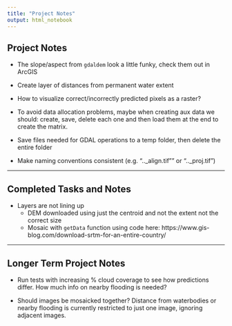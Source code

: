 ```yaml
---
title: "Project Notes"
output: html_notebook
---
```


## Project Notes
* The slope/aspect from `gdaldem` look a little funky, check them out in ArcGIS

* Create layer of distances from permanent water extent

* How to visualize correct/incorrectly predicted pixels as a raster?

* To avoid data allocation problems, maybe when creating aux data we should: create, save, delete each one and then load them at the end to create the matrix.

* Save files needed for GDAL operations to a temp folder, then delete the entire folder

* Make naming conventions consistent (e.g. ".._align.tif"" or ".._proj.tif")

***
## Completed Tasks and Notes

 * Layers are not lining up
    + DEM downloaded using just the centroid and not the extent not the correct size
    + Mosaic with `getData` function using code here: https://www.gis-blog.com/download-srtm-for-an-entire-country/

***
## Longer Term Project Notes
* Run tests with increasing % cloud coverage to see how predictions differ. How much info on nearby flooding is needed?

* Should images be mosaicked together? Distance from waterbodies or nearby flooding is currently restricted to just one image, ignoring adjacent images.